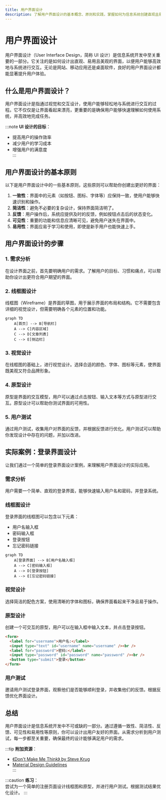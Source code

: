```yaml
---
title: 用户界面设计
description: 了解用户界面设计的基本概念、原则和实践，掌握如何为信息系统创建直观且易用的界面。
---
```


# 用户界面设计

用户界面设计（User Interface Design，简称 UI 设计）是信息系统开发中至关重要的一部分。它关注的是如何设计出直观、易用且美观的界面，以便用户能够高效地与系统进行交互。无论是网站、移动应用还是桌面软件，良好的用户界面设计都能显著提升用户体验。

## 什么是用户界面设计？

用户界面设计是指通过视觉和交互设计，使用户能够轻松地与系统进行交互的过程。它不仅仅是让界面看起来漂亮，更重要的是确保用户能够快速理解如何使用系统，并高效地完成任务。

:::note
**UI 设计的目标**：  
- 提高用户的操作效率  
- 减少用户的学习成本  
- 增强用户的满意度  
:::

## 用户界面设计的基本原则

以下是用户界面设计中的一些基本原则，这些原则可以帮助你创建出更好的界面：

1. **一致性**：界面中的元素（如按钮、图标、字体等）应保持一致，使用户能够快速识别和操作。
2. **简洁性**：避免不必要的复杂设计，保持界面简洁明了。
3. **反馈**：用户操作后，系统应提供及时的反馈，例如按钮点击后的状态变化。
4. **可见性**：重要的功能和信息应清晰可见，避免用户迷失在界面中。
5. **易用性**：界面应易于学习和使用，即使是新手用户也能快速上手。

## 用户界面设计的步骤

### 1. 需求分析
在设计界面之前，首先要明确用户的需求。了解用户的目标、习惯和痛点，可以帮助你设计出更符合用户期望的界面。

### 2. 线框图设计
线框图（Wireframe）是界面的草图，用于展示界面的布局和结构。它不需要包含详细的视觉设计，但需要明确各个元素的位置和功能。

```mermaid
graph TD
    A[首页] --> B[导航栏]
    A --> C[内容区域]
    C --> D[文章列表]
    C --> E[侧边栏]
```

### 3. 视觉设计
在线框图的基础上，进行视觉设计。选择合适的颜色、字体、图标等元素，使界面既美观又符合品牌形象。

### 4. 原型设计
原型是界面的交互模型，用户可以通过点击按钮、输入文本等方式与原型进行交互。原型设计可以帮助你测试界面的可用性。

### 5. 用户测试
通过用户测试，收集用户对界面的反馈，并根据反馈进行优化。用户测试可以帮助你发现设计中存在的问题，并加以改进。

## 实际案例：登录界面设计

让我们通过一个简单的登录界面设计案例，来理解用户界面设计的实际应用。

### 需求分析
用户需要一个简单、直观的登录界面，能够快速输入用户名和密码，并登录系统。

### 线框图设计
登录界面的线框图可以包含以下元素：
- 用户名输入框
- 密码输入框
- 登录按钮
- 忘记密码链接

```mermaid
graph TD
    A[登录界面] --> B[用户名输入框]
    A --> C[密码输入框]
    A --> D[登录按钮]
    A --> E[忘记密码链接]
```

### 视觉设计
选择简洁的配色方案，使用清晰的字体和图标，确保界面看起来干净且易于操作。

### 原型设计
创建一个可交互的原型，用户可以在输入框中输入文本，并点击登录按钮。

```html
<form>
  <label for="username">用户名:</label>
  <input type="text" id="username" name="username" /><br />
  <label for="password">密码:</label>
  <input type="password" id="password" name="password" /><br />
  <button type="submit">登录</button>
</form>
```

### 用户测试
邀请用户测试登录界面，观察他们是否能够顺利登录，并收集他们的反馈。根据反馈优化界面设计。

## 总结

用户界面设计是信息系统开发中不可或缺的一部分。通过遵循一致性、简洁性、反馈、可见性和易用性等原则，你可以设计出用户友好的界面。从需求分析到用户测试，每一步都至关重要，确保最终的设计能够满足用户的需求。

:::tip
**附加资源**：  
- [《Don't Make Me Think》 by Steve Krug](https://www.amazon.com/Dont-Make-Think-Revisited-Usability/dp/0321965515)  
- [Material Design Guidelines](https://material.io/design)  
:::

:::caution
**练习**：  
尝试为一个简单的注册页面设计线框图和原型，并进行用户测试。根据测试结果优化设计。
:::